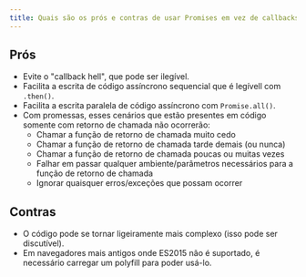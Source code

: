 ```yaml
---
title: Quais são os prós e contras de usar Promises em vez de callbacks?
---
```


## Prós

- Evite o "callback hell", que pode ser ilegível.
- Facilita a escrita de código assíncrono sequencial que é legívell com `.then()`.
- Facilita a escrita paralela de código assíncrono com `Promise.all()`.
- Com promessas, esses cenários que estão presentes em código somente com retorno de chamada não ocorrerão:
  - Chamar a função de retorno de chamada muito cedo
  - Chamar a função de retorno de chamada tarde demais (ou nunca)
  - Chamar a função de retorno de chamada poucas ou muitas vezes
  - Falhar em passar qualquer ambiente/parâmetros necessários para a função de retorno de chamada
  - Ignorar quaisquer erros/exceções que possam ocorrer

## Contras

- O código pode se tornar ligeiramente mais complexo (isso pode ser discutível).
- Em navegadores mais antigos onde ES2015 não é suportado, é necessário carregar um polyfill para poder usá-lo.
